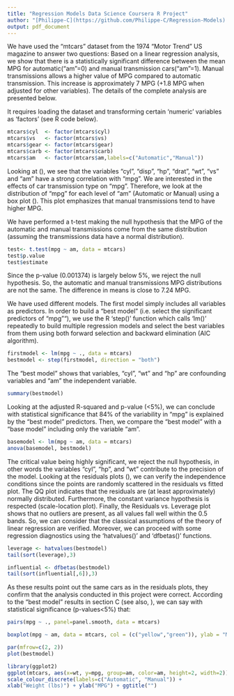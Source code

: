 ```yaml
---
title: "Regression Models Data Science Coursera R Project"
author: "[Philippe-C](https://github.com/Philippe-C/Regression-Models) (follow link) - 22 March 2015 (using Rmd and Knitr)"
output: pdf_document
---
```

\section*{\textbf{Executive summary:}}
We have used the "mtcars" dataset from the 1974 "Motor Trend" US magazine to answer two questions:
\begin{itemize}
        \item {Is an automatic or manual transmission better for miles per gallon (MPG)?}
        \item {How different is the MPG between automatic and manual transmissions?}
\end{itemize}
Based on a linear regression analysis, we show that there is a statistically significant difference between the mean MPG for automatic("am"=0) and manual transmission cars("am"=1). Manual transmissions allows a higher value of MPG compared to automatic transmission. This increase is approximately 7 MPG (+1.8 MPG when adjusted for other variables). The details of the complete analysis are presented below.
\section*{\textbf{Exploratory Data analysis:}}
\subsection*{A) Dataprocessing:}
It requires loading the dataset and transforming certain 'numeric' variables as 'factors' (see R code below).
```r
mtcars$cyl  <- factor(mtcars$cyl)
mtcars$vs   <- factor(mtcars$vs)
mtcars$gear <- factor(mtcars$gear)
mtcars$carb <- factor(mtcars$carb)
mtcars$am   <- factor(mtcars$am,labels=c("Automatic","Manual"))
```
Looking at (\textbf{Appendix - Figure 1}), we see that the variables "cyl", "disp", "hp", "drat", "wt", "vs" and "am" have a strong correlation with "mpg".
We are \textbf{mainly} interested in the effects of car transmission type on "mpg". Therefore, we look at the distribution of "mpg" for each level of "am" (Automatic or Manual) using a box plot (\textbf{Appendix - Figure 2}). This plot emphasizes that manual transmissions tend to have higher MPG.
\subsection*{B) Statistical inference:}
We have performed a t-test making the null hypothesis that the MPG of the automatic and manual transmissions come from the same distribution (assuming the transmissions data have a normal distribution).
```r
test<- t.test(mpg ~ am, data = mtcars)
test$p.value
test$estimate
```
Since the p-value (0.001374) is largely below 5%, we reject the null hypothesis. So, the automatic and manual transmissions MPG distributions are not the same. The difference in means is close to 7.24 MPG.
\subsection*{C) Regression Analysis, analysis of variance and model residuals:}
We have used different models. The first model simply includes all variables as predictors. In order to build a "best model" (i.e. select the significant predictors of "mpg""), we use the R 'step()' function which calls 'lm()' repeatedly to build multiple regression models and select the best variables from them using both forward selection and backward elimination (AIC algorithm).
```r
firstmodel <- lm(mpg ~ ., data = mtcars)
bestmodel <- step(firstmodel, direction = "both") 
```
The "best model" shows that variables, "cyl", "wt" and "hp" are confounding variables and "am" the independent variable.
```r
summary(bestmodel)
```
Looking at the adjusted R-squared and p-value (<5%), we can conclude with statistical significance that 84% of the variability in "mpg" is explained by the "best model" predictors. Then, we compare the "best model" with a "base model" including only the variable "am".
```r
basemodel <- lm(mpg ~ am, data = mtcars)
anova(basemodel, bestmodel)
```
The critical value being highly significant, we reject the null hypothesis, in other words the variables "cyl", "hp", and "wt" contribute to the precision of the model.
Looking at the residuals plots (\textbf{Appendix - Figure 3}), we can verify the independence conditions since the points are randomly scattered in the residuals vs fitted plot. The QQ plot indicates that the residuals are (at least approximately) normally distributed. Furthermore, the constant variance hypothesis is respected (scale-location plot). Finally, the Residuals vs. Leverage plot shows that no outliers are present, as all values fall well within the 0.5 bands. So, we can consider that the classical assumptions of the theory of linear regression are verified.
Moreover, we can proceed with some regression diagnostics using the 'hatvalues()' and 'dfbetas()' functions.
```r
leverage <- hatvalues(bestmodel)
tail(sort(leverage),3)
```
```r
influential <- dfbetas(bestmodel)
tail(sort(influential[,6]),3)
```
As these results point out the same cars as in the residuals plots, they confirm that the analysis conducted in this project were correct. 
\section*{\textbf{Conclusions:}}
According to the "best model" results in section C (see also, \textit{Appendix - Figures 1 and 4}), we can say with statistical significance (p-values<5%) that:
\begin{enumerate}
        \item {Manual transmission cars performed better in our dataset (1.8 more miles per gallon adjusted for "hp"", "cyl" and "wt").}
        \item {MPG are negatively related to weight (-2.5 for every 1000 lbs in "wt").} 
        \item {MPG are negatively related to horse power (-0.32 for every increase of 10 in "hp").}        
        \item {Cylinders impact negatively MPG (adjusted for "hp", "wt" and "am", when "cyl" increase from 4 to 6, MPG decrease by a factor of 3).} 
\end{enumerate}
\section*{\textbf{Appendix:}}
\subsubsection*{Figure 1 - Pairs plot for the "mtcars" dataset}
```r
pairs(mpg ~ ., panel=panel.smooth, data = mtcars)
```
\subsubsection*{Figure 2 - Boxplot of MPG by transmission type}
```r
boxplot(mpg ~ am, data = mtcars, col = (c("yellow","green")), ylab = "Miles Per Gallon", xlab = "Transmission Type")
```
\subsubsection*{Figure 3 - "Best model" residuals plots}
```r
par(mfrow=c(2, 2))
plot(bestmodel)
```
\subsubsection*{Figure 4 - Scatter Plot of MPG as a function of Weight}
```r
library(ggplot2)
ggplot(mtcars, aes(x=wt, y=mpg, group=am, color=am, height=2, width=2)) + geom_point() +  
scale_colour_discrete(labels=c("Automatic", "Manual")) + 
xlab("Weight (lbs)") + ylab("MPG") + ggtitle("")
```

